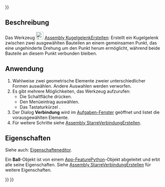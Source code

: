<languages/>
{{UnfinishedDocu{{#translation:}}}}

{{Docnav/de
|[[Assembly_CreateJointSlider/de|PrismatischeFührungErstellen]]
|[[Assembly_CreateJointDistance/de|AbstandsVerbindungErstellen]]
|[[Assembly_Workbench/de|Assembly]]
|IconL=Assembly_CreateJointSlider.svg
|IconR=Assembly_CreateJointDistance.svg
|IconC=Workbench_Assembly.svg
}}

{{GuiCommand/de
|Name=Assembly CreateJointBall
|Name/de=Assembly KugelgelenkErstellen
|MenuLocation=Assembly → Kugelverbindung
|Workbenches=[[Assembly_Workbench/de|Assembly]]
|Shortcut={{KEY|B}}
|Version=1.0
|SeeAlso=
}}

<span id="Description"></span>
==Beschreibung==

Das Werkzeug [[Image:Assembly_CreateJointBall.svg|24px]] [[Assembly_CreateJointBall/de|Assembly KugelgelenkErstellen]]: Erstellt ein Kugelgelenk zwischen zwei ausgewählten Bauteilen an einem gemeinsamen Punkt, das eine ungehinderte Drehung um den Punkt herum ermöglicht, während beide Bauteile an diesem Punkt verbunden bleiben.

<span id="Usage"></span>
==Anwendung==

# Wahlweise zwei geometrische Elemente zweier unterschiedlicher Formen auswählen. Andere Auswahlen werden verworfen.
# Es gibt mehrere Möglichkeiten, das Werkzeug aufzurufen:
#* Die Schaltfläche {{Button|[[Image:Assembly_CreateJointBall.svg|16px]] [[Assembly_CreateJointBall/de|Kugelverbindung]]}} drücken.
#* Den Menüeintrag {{MenuCommand|Assembly → [[Image:Assembly_CreateJointBall.svg|16px]] Kugelverbindung}} auswählen.
#* Das Tastaturkürzel {{KEY|B}}.
# Der Dialog '''Verbindung''' wird im [[Task_panel/de|Aufgaben-Fenster]] geöffnet und listet die vorausgewählten Elemente.
# Für weitere Schritte siehe [[Assembly_CreateJointFixed/de#Anwendung|Assembly StarreVerbindungErstellen]].

<span id="Properties"></span>
==Eigenschaften==

Siehe auch: [[Property_editor/de|Eigenschafteneditor]].

Ein '''Ball'''-Objekt ist von einem [[App_FeaturePython/de|App-FeaturePython]]-Objekt abgeleitet und erbt alle seine Eigenschaften. Siehe [[Assembly_CreateJointFixed/de#Eigenschaften|Assembly StarreVerbindungErstellen]] für weitere Eigenschaften.


{{Docnav/de
|[[Assembly_CreateJointSlider/de|PrismatischeFührungErstellen]]
|[[Assembly_CreateJointDistance/de|AbstandsVerbindungErstellen]]
|[[Assembly_Workbench/de|Assembly]]
|IconL=Assembly_CreateJointSlider.svg
|IconR=Assembly_CreateJointDistance.svg
|IconC=Workbench_Assembly.svg
}}

{{Assembly_Tools_navi{{#translation:}}}}
{{Userdocnavi{{#translation:}}}}